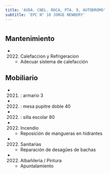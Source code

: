 ```yaml
---
title: 'AVDA. CNEL. ROCA, PTA. 9, AUTODROMO'
subtitle: 'EPC N° 18 JORGE NEWBERY'
---
```


#


## Mantenimiento

*  (2022) Calefaccion y Refrigeracion 
    + Adecuar sistema de calefacción


## Mobiliario

*  (2021) : armario 3 

*  (2022) : mesa pupitre doble 40 

*  (2022) : silla escolar 80 




*  (2022) Incendio 
    + Reposición de mangueras en hidrantes

*  (2022) Sanitarias 
    + Reparación de desagües de bachas

*  (2022) Albañileria / Pintura 
    + Apuntalamiento



